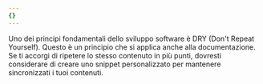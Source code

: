 ```yaml
---
{}
---
```


Uno dei principi fondamentali dello sviluppo software è DRY (Don't Repeat
Yourself). Questo è un principio che si applica anche alla documentazione.
Se ti accorgi di ripetere lo stesso contenuto in più punti,
dovresti considerare di creare uno snippet personalizzato per mantenere sincronizzati i tuoi contenuti.
